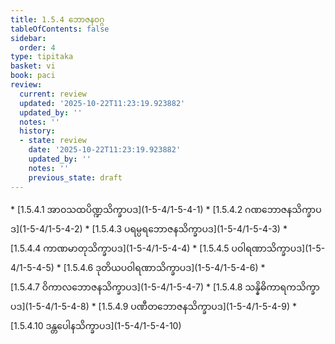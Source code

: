 ```yaml
---
title: 1.5.4 ဘောဇနဝဂ္ဂ
tableOfContents: false
sidebar:
  order: 4
type: tipitaka
basket: vi
book: paci
review:
  current: review
  updated: '2025-10-22T11:23:19.923882'
  updated_by: ''
  notes: ''
  history:
  - state: review
    date: '2025-10-22T11:23:19.923882'
    updated_by: ''
    notes: ''
    previous_state: draft
---
```



<ReviewStatus review={frontmatter.review} showDetails={true} />

<HypothesisAnnotation frontmatter={frontmatter} />

<DynamicBreadcrumb />



<TableOfContents book="paci" section="1.5.4">
* [1.5.4.1 အာဝသထပိဏ္ဍသိက္ခာပဒ](1-5-4/1-5-4-1)
* [1.5.4.2 ဂဏဘောဇနသိက္ခာပဒ](1-5-4/1-5-4-2)
* [1.5.4.3 ပရမ္ပရဘောဇနသိက္ခာပဒ](1-5-4/1-5-4-3)
* [1.5.4.4 ကာဏမာတုသိက္ခာပဒ](1-5-4/1-5-4-4)
* [1.5.4.5 ပဝါရဏာသိက္ခာပဒ](1-5-4/1-5-4-5)
* [1.5.4.6 ဒုတိယပဝါရဏာသိက္ခာပဒ](1-5-4/1-5-4-6)
* [1.5.4.7 ဝိကာလဘောဇနသိက္ခာပဒ](1-5-4/1-5-4-7)
* [1.5.4.8 သန္နိဓိကာရကသိက္ခာပဒ](1-5-4/1-5-4-8)
* [1.5.4.9 ပဏီတဘောဇနသိက္ခာပဒ](1-5-4/1-5-4-9)
* [1.5.4.10 ဒန္တပေါနသိက္ခာပဒ](1-5-4/1-5-4-10)
</TableOfContents>
